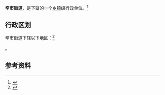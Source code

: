 {{中国乡级行政区|61/05/02/106/000}}

'''辛市街道'''，是{{PRC admin/fullname|61/05/02/106/000|3}}下辖的一个[[乡镇|乡镇]]级行政单位。<ref>{{PRC admin/ref sgc|{{PRC admin/parent|61/05/02/106/000}}}}</ref>

== 行政区划 ==

辛市街道下辖以下地区：<ref>{{PRC admin/ref sgc|61/05/02/106/000}}</ref>

{{PRC admin/children|61/05/02/106/000}}。

== 参考资料 ==

{{reflist}}

{{行政区划小作品}}
{{PRC admin/navcat|61/05/02/106/000}}